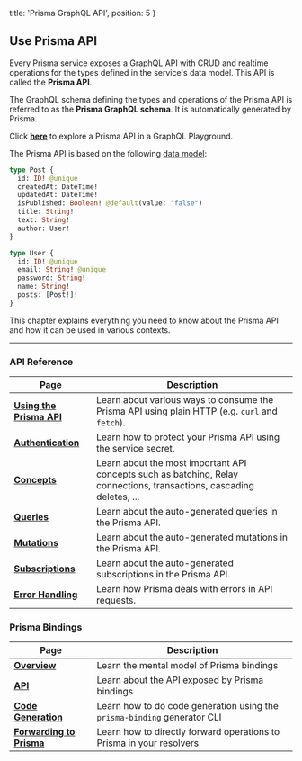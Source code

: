 
  title: 'Prisma GraphQL API',
  position: 5
}

## Use Prisma API

Every Prisma service exposes a GraphQL API with CRUD and realtime operations for the types defined in the service's data model. This API is called the **Prisma API**.

The GraphQL schema defining the types and operations of the Prisma API is referred to as the **Prisma GraphQL schema**. It is automatically generated by Prisma.

<Collapse title="Try out the Prisma API in a GrapQL Playground">

Click [**here**](https://eu1.prisma.sh/running-examples/hello-world/dev) to explore a Prisma API in a GraphQL Playground.


The Prisma API is based on the following [data model](knul):

```graphql
type Post {
  id: ID! @unique
  createdAt: DateTime!
  updatedAt: DateTime!
  isPublished: Boolean! @default(value: "false")
  title: String!
  text: String!
  author: User!
}

type User {
  id: ID! @unique
  email: String! @unique
  password: String!
  name: String!
  posts: [Post!]!
}
```

</Collapse>


This chapter explains everything you need to know about the Prisma API and how it can be used in various contexts.

---

### API Reference

| Page | Description |
| -- | --- |
| [**Using the Prisma API**](nms2) | Learn about various ways to consume the Prisma API using plain HTTP (e.g. `curl` and `fetch`). |
| [**Authentication**](ghd4) | Learn how to protect your Prisma API using the service secret. |
| [**Concepts**](vw4d) | Learn about the most important API concepts such as batching, Relay connections, transactions, cascading deletes, ... 
| [**Queries**](qwe1) | Learn about the auto-generated queries in the Prisma API. |
| [**Mutations**](qwe2) | Learn about the auto-generated mutations in the Prisma API. |
| [**Subscriptions**](qwe3) | Learn about the auto-generated subscriptions in the Prisma API. |
| [**Error Handling**](pdfv) | Learn how Prisma deals with errors in API requests. |

### Prisma Bindings

| Page | Description |
| -- | --- |
| [**Overview**](wer1)| Learn the mental model of Prisma bindings |
| [**API**](lel2)| Learn about the API exposed by Prisma bindings |
| [**Code Generation**](frr1)| Learn how to do code generation using the `prisma-binding` generator CLI |
| [**Forwarding to Prisma**](onq1)| Learn how to directly forward operations to Prisma in your resolvers |


